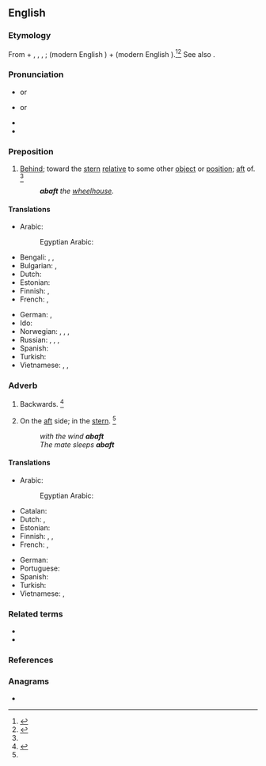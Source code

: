 ==English==

===Etymology===
From {{m|en|a-||on}} + {{etyl|enm|en}} {{m|enm|baft}}, {{m|enm|baften}}, {{m|enm|biaften}}, {{etyl|ang|en}} {{m|ang|beæftan}}; {{m|ang|be||by}} (modern English {{m|en|by}}) + {{m|ang|æftan||behind}} (modern English {{m|en|after}}).<ref name=AHD>{{cite-book|editor=Morris, William|title=The American Heritage Dictionary of the English Language|year=1969|year_published=1971|publisher=American Heritage Publishing Co., Inc.|location=New York, NY|isbn=0-395-09066-0|page=1|chapter}}</ref><ref name=RH>{{cite-book|editor=Urdang, Laurence|title=The Random House College Dictionary|year=1975|year_published=1984|publisher=Random House, Inc.|location=New York, NY|isbn=0-394-43600-8|page=1|chapter}}</ref> See also {{m|en|aft}}.

===Pronunciation===
* {{a|RP}} {{IPA|/əˈbæft/|lang=en}} or {{IPA|/əˈbɑːft/|lang=en}}
* {{a|GenAm}} {{IPA|/əˈbæft/|lang=en}} or {{IPA|/əˈbɑft/|lang=en}}
* {{audio|en-us-abaft.ogg|Audio (US)|lang=en}}
* {{rhymes|ɑːft|lang=en}}

===Preposition===
{{en-prep}}

# {{lb|en|nautical}} [[behind|Behind]]; toward the [[stern]] [[relative]] to some other [[object]] or [[position]]; [[aft]] of. {{defdate|First attested around the late 15<sup>th</sup> century.}}<ref name=SOED/>
#: '''''abaft''' the [[wheelhouse]].''

====Translations====
{{trans-top|(nautical) behind; toward the stern relative to some other object or position; aft of}}
* Arabic: {{t|ar|خَلْف}}
*: Egyptian Arabic: {{t|arz|ورا|tr=wara|sc=Arab}}
* Bengali: {{t|bn|পিছন দিকে|sc=Beng}}, {{t|bn|পশ্চাদ্দিকে|sc=Beng}}, {{t|bn|জাহাজের পিছনের অর্ধাংশে|sc=Beng}}
* Bulgarian: {{t+|bg|назад}}, {{t|bg|към кърмата}}
* Dutch: {{t|nl|achterlijker dan}}
* Estonian: {{t|et|ahtris}}
* Finnish: {{t+|fi|takana}}, {{t+|fi|taakse}}
* French: {{t+|fr|en arrière de}}, {{t|fr|sur l'arrière de}}
{{trans-mid}}
* German: {{t+|de|achtern}}, {{t+|de|hintern}}
* Ido: {{t+|io|dop}}
* Norwegian: {{t+|no|akter}}, {{t|no|akterut}}, {{t+|no|aktenfor}}, {{t|no|akterlig}}
* Russian: {{t+|ru|позади́}}, {{t+|ru|сза́ди}}, {{t|ru|на [[корма|корме́]]}} {{qualifier|on the stern}}, {{t|ru|с [[корма|кормы́]]}} {{qualifier|from the stern}}
* Spanish: {{t|es|a popa}}
* Turkish: {{t|tr|geride}}
* Vietnamese: {{t+check|vi|sau}}, {{t-check|vi|[[ở]] [[đằng sau]]}} <!-- was "[[ở]] [[đằng sau]]" - assumed sum-of-parts; if an idiom, remove the wikilinks to the individual words. see [[User:Kephir/gadgets/xte#Translation_fixing]] -->, {{t+check|vi|phía sau|alt=ở phía sau}} <!-- was "ở [[phía sau]]" - assumed inflected form or vocalised spelling; please verify if linking is acceptable. see [[User:Kephir/gadgets/xte#Translation_fixing]] -->
{{trans-bottom}}

===Adverb===
{{en-adv}}

# {{lb|en|nautical|obsolete}} Backwards. {{defdate|Attested from around (1150 to 1350) until the late 15<sup>th</sup> century.}}<ref name=SOED>{{R:SOED5|page=2}}</ref>
# {{lb|en|nautical}} On the [[aft]] side; in the [[stern]]. {{defdate|First attested in the early 17<sup>th</sup> century.}}<ref name=SOED/>
#: ''with the wind '''abaft'''''
#: ''The mate sleeps '''abaft'''''

====Translations====
{{trans-top|(nautical) on the aft side}}
* Arabic: {{t|ar|فِي مُؤَخَّرَة}}
*: Egyptian Arabic: {{t|arz|فأخر|tr=fʔāḫer|sc=Arab}}
* Catalan: {{t|ca|a popa}}
* Dutch: {{t|nl|naar achter}}, {{t+|nl|achteruit}}
* Estonian: {{t|et|ahtris}}
* Finnish: {{t+|fi|perä|alt=perässä}}, {{t+|fi|perä|alt=perään}}, {{t+|fi|takaa}}
* French: {{t|fr|sur l'arrière}}, {{t|fr|vers l'arrière}}
{{trans-mid}}
* German: {{t+|de|achteraus}}
* Portuguese: {{t|pt|[[à]] [[popa]]}}
* Spanish: {{t|es|a popa}}
* Turkish: {{t|tr|kıç tarafında}}
* Vietnamese: {{t-check|vi|[[ở]] [[phía sau]] [[bánh lái]]}} <!-- was "[[ở]] [[phía sau]] [[bánh lái]]" - assumed sum-of-parts; if an idiom, remove the wikilinks to the individual words. see [[User:Kephir/gadgets/xte#Translation_fixing]] -->, {{t-check|vi|[[gần]] [[phía]] bánh lái}} <!-- was "[[gần]] [[phía]] bánh lái" - assumed sum-of-parts; if an idiom, remove the wikilinks to the individual words. see [[User:Kephir/gadgets/xte#Translation_fixing]] -->
{{trans-bottom}}

===Related terms===
* {{l|en|aft}}
* {{l|en|after}}

===References===
<references/>

===Anagrams===
* {{anagrams|en|BAFTA|bafta}}